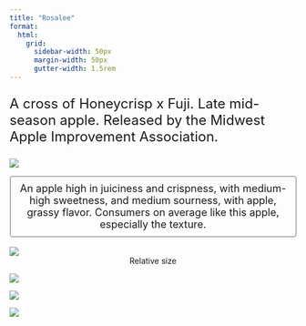 ```yaml
---
title: "Rosalee"
format:
  html: 
    grid:
      sidebar-width: 50px
      margin-width: 50px
      gutter-width: 1.5rem
---
```


:::{style="font-size: x-large;"}
A cross of Honeycrisp x Fuji. Late mid-season apple. Released by the Midwest Apple Improvement Association.
:::

::: grid
::: g-col-4

![](img/transparentapples/ROSALEE-crop.png)

:::{style="font-size: large; border: 2px ridge Gainsboro; padding: 10px; border-radius: 5px;"}
<center>An apple high in juiciness and crispness, with medium-high sweetness, and medium sourness, with apple, grassy flavor. Consumers on average like this apple, especially the texture.</center>
:::

<br>
![](img/ROSALEE-crop.jpg)
<center>Relative size</center>

:::

::: g-col-6

![](img/websitefigs/Apple_Rosalee.svg)



![](img/flavfigs/flavor_plot_Rosalee.svg)
<br>

![](img/likingfigs/Liking_Rosalee.svg)
:::
:::
  